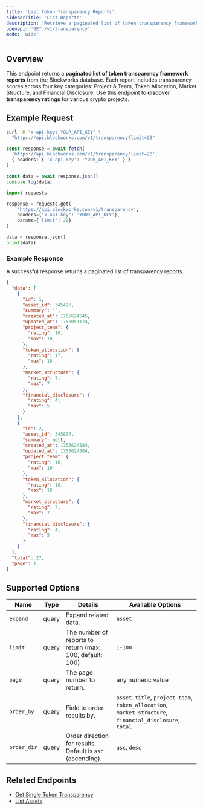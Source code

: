 ```yaml
---
title: 'List Token Transparency Reports'
sidebarTitle: 'List Reports'
description: 'Retrieve a paginated list of token transparency framework scores and ratings'
openapi: 'GET /v1/transparency'
mode: 'wide'
---
```


## Overview

This endpoint returns a **paginated list of token transparency framework reports** from the Blockworks database.
Each report includes transparency scores across four key categories: Project & Team, Token Allocation, Market Structure, and Financial Disclosure.
Use this endpoint to **discover transparency ratings** for various crypto projects.

## Example Request

<CodeGroup>

```bash cURL
curl -H "x-api-key: YOUR_API_KEY" \
  "https://api.blockworks.com/v1/transparency?limit=20"
```

```typescript TypeScript
const response = await fetch(
  'https://api.blockworks.com/v1/transparency?limit=20',
  { headers: { 'x-api-key': 'YOUR_API_KEY' } }
)

const data = await response.json()
console.log(data)
```

```python Python
import requests

response = requests.get(
    'https://api.blockworks.com/v1/transparency',
    headers={'x-api-key': 'YOUR_API_KEY'},
    params={'limit': 20}
)

data = response.json()
print(data)
```

</CodeGroup>

### Example Response

A successful response returns a paginated list of transparency reports.

```json
{
  "data": [
    {
      "id": 1,
      "asset_id": 345426,
      "summary": "",
      "created_at": 1755624545,
      "updated_at": 1758051174,
      "project_team": {
        "rating": 10,
        "max": 10
      },
      "token_allocation": {
        "rating": 17,
        "max": 18
      },
      "market_structure": {
        "rating": 7,
        "max": 7
      },
      "financial_disclosure": {
        "rating": 4,
        "max": 5
      }
    },
    {
      "id": 2,
      "asset_id": 345837,
      "summary": null,
      "created_at": 1755624584,
      "updated_at": 1755624584,
      "project_team": {
        "rating": 10,
        "max": 10
      },
      "token_allocation": {
        "rating": 18,
        "max": 18
      },
      "market_structure": {
        "rating": 7,
        "max": 7
      },
      "financial_disclosure": {
        "rating": 4,
        "max": 5
      }
    }
  ],
  "total": 27,
  "page": 1
}
```

## Supported Options

| Name | Type | Details | Available Options |
| - | - | - | - |
| `expand` | query | Expand related data. | `asset` |
| `limit` | query | The number of reports to return (max: 100, default: 100) | `1-100` |
| `page` | query | The page number to return. | any numeric value |
| `order_by` | query | Field to order results by. | `asset.title`, `project_team`, `token_allocation`, `market_structure`, `financial_disclosure`, `total` |
| `order_dir` | query | Order direction for results. Default is `asc` (ascending). | `asc`, `desc` |

## Related Endpoints

- [Get Single Token Transparency](/api-reference/token-transparency/get-single)
- [List Assets](/api-reference/assets/list)

